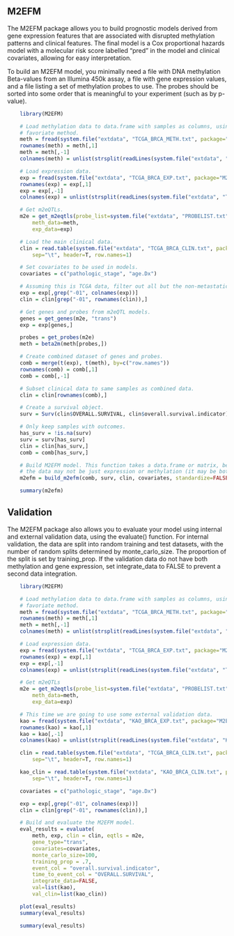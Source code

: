 <!--
%\VignetteEngine{knitr::knitr}
%\VignetteIndexEntry{M2EFM}
-->

## M2EFM

The M2EFM package allows you to build prognostic models derived from
gene expression features that are associated with disrupted methylation
patterns and clinical features. The final model is a Cox proportional
hazards model with a molecular risk score labelled "pred" in the model
and clinical covariates, allowing for easy interpretation.

To build an M2EFM model, you minimally need a file with DNA methylation
Beta-values from an Illumina 450k assay, a file with gene expression
values, and a file listing a set of methylation probes to use. The probes
should be sorted into some order that is meaningful to your experiment
(such as by p-value).

```r
	library(M2EFM)

	# Load methylation data to data.frame with samples as columns, using your
	# favoriate method.
	meth = fread(system.file("extdata", "TCGA_BRCA_METH.txt", package="M2EFM"), skip=1, data.table=F)
	rownames(meth) = meth[,1]
	meth = meth[,-1]
	colnames(meth) = unlist(strsplit(readLines(system.file("extdata", "TCGA_BRCA_METH.txt", package="M2EFM"), n=1), "\t"))

	# Load expression data. 
	exp = fread(system.file("extdata", "TCGA_BRCA_EXP.txt", package="M2EFM"), skip=1, data.table=F)
	rownames(exp) = exp[,1]
	exp = exp[,-1]
	colnames(exp) = unlist(strsplit(readLines(system.file("extdata", "TCGA_BRCA_EXP.txt", package="M2EFM"), n=1), "\t"))

	# Get m2eQTLs.
	m2e = get_m2eqtls(probe_list=system.file("extdata", "PROBELIST.txt", package="M2EFM"), 
		meth_data=meth, 
		exp_data=exp)

	# Load the main clinical data.
	clin = read.table(system.file("extdata", "TCGA_BRCA_CLIN.txt", package="M2EFM"), 
		sep="\t", header=T, row.names=1)

	# Set covariates to be used in models.
	covariates = c("pathologic_stage", "age.Dx")

	# Assuming this is TCGA data, filter out all but the non-metastatic tumor samples.
	exp = exp[,grep("-01", colnames(exp))]
	clin = clin[grep("-01", rownames(clin)),]

	# Get genes and probes from m2eQTL models.
	genes = get_genes(m2e, "trans")
	exp = exp[genes,]

	probes = get_probes(m2e)
	meth = beta2m(meth[probes,])

	# Create combined dataset of genes and probes.
	comb = merge(t(exp), t(meth), by=c("row.names"))
	rownames(comb) = comb[,1]
	comb = comb[,-1]

	# Subset clinical data to same samples as combined data.
	clin = clin[rownames(comb),]

	# Create a survival object.
	surv = Surv(clin$OVERALL.SURVIVAL, clin$overall.survival.indicator)

	# Only keep samples with outcomes.
	has_surv = !is.na(surv)
	surv = surv[has_surv]
	clin = clin[has_surv,]
	comb = comb[has_surv,]

	# Build M2EFM model. This function takes a data.frame or matrix, because
	# the data may not be just expression or methylation (it may be both).
	m2efm = build_m2efm(comb, surv, clin, covariates, standardize=FALSE)
```

```r
	summary(m2efm)
```

## Validation

The M2EFM package also allows you to evaluate your model using internal and
external validation data, using the evaluate() function. For internal validation,
the data are split into random training and test datasets, with the number of
random splits determined by monte_carlo_size. The proportion of the split is
set by training_prop. If the validation data do not have both methylation and
gene expression, set integrate_data to FALSE to prevent a second data integration.

```r
	library(M2EFM)

	# Load methylation data to data.frame with samples as columns, using your
	# favoriate method.
	meth = fread(system.file("extdata", "TCGA_BRCA_METH.txt", package="M2EFM"), skip=1, data.table=F)
	rownames(meth) = meth[,1]
	meth = meth[,-1]
	colnames(meth) = unlist(strsplit(readLines(system.file("extdata", "TCGA_BRCA_METH.txt", package="M2EFM"), n=1), "\t"))

	# Load expression data. 
	exp = fread(system.file("extdata", "TCGA_BRCA_EXP.txt", package="M2EFM"), skip=1, data.table=F)
	rownames(exp) = exp[,1]
	exp = exp[,-1]
	colnames(exp) = unlist(strsplit(readLines(system.file("extdata", "TCGA_BRCA_EXP.txt", package="M2EFM"), n=1), "\t"))

	# Get m2eQTLs
	m2e = get_m2eqtls(probe_list=system.file("extdata", "PROBELIST.txt", package="M2EFM"), 
		meth_data=meth, 
		exp_data=exp)

	# This time we are going to use some external validation data.
	kao = fread(system.file("extdata", "KAO_BRCA_EXP.txt", package="M2EFM"), skip=1, data.table=F)
	rownames(kao) = kao[,1]
	kao = kao[,-1]
	colnames(kao) = unlist(strsplit(readLines(system.file("extdata", "KAO_BRCA_EXP.txt", package="M2EFM"), n=1), "\t"))

	clin = read.table(system.file("extdata", "TCGA_BRCA_CLIN.txt", package="M2EFM"), 
		sep="\t", header=T, row.names=1)

	kao_clin = read.table(system.file("extdata", "KAO_BRCA_CLIN.txt", package="M2EFM"), 
		sep="\t", header=T, row.names=1)

	covariates = c("pathologic_stage", "age.Dx")

	exp = exp[,grep("-01", colnames(exp))]
	clin = clin[grep("-01", rownames(clin)),]

	# Build and evaluate the M2EFM model.
	eval_results = evaluate(
		meth, exp, clin = clin, eqtls = m2e,  
		gene_type="trans", 
		covariates=covariates, 
		monte_carlo_size=100, 
		training_prop = .7,
		event_col = "overall.survival.indicator",
		time_to_event_col = "OVERALL.SURVIVAL",
		integrate_data=FALSE,
		val=list(kao),
		val_clin=list(kao_clin))

	plot(eval_results)
	summary(eval_results)
```

```r
	summary(eval_results)
```
